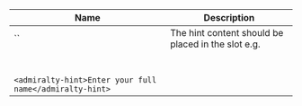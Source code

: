 
| Name | Description |
| --- | --- |
| `` | The hint content should be placed in the slot e.g.<br /><br />`<admiralty-hint>Enter your full name</admiralty-hint>` |

